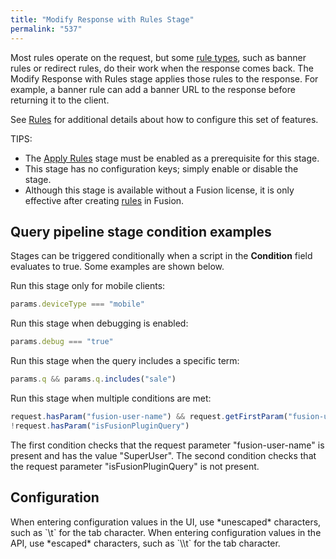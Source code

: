 ```yaml
---
title: "Modify Response with Rules Stage"
permalink: "537"
---
```


Most rules operate on the request, but some [rule types](/fusion/5.9/489/query-rewriting#types), such as banner rules or redirect rules, do their work when the response comes back. The Modify Response with Rules stage applies those rules to the response. For example, a banner rule can add a banner URL to the response before returning it to the client.

See [Rules](/fusion/5.9/8835/business-rules) for additional details about how to configure this set of features.

TIPS:

* The [Apply Rules](/fusion/5.9/535/apply-rules-stage) stage must be enabled as a prerequisite for this stage.
* This stage has no configuration keys; simply enable or disable the stage.
* Although this stage is available without a Fusion license, it is only effective after creating [rules](/fusion/5.9/489/query-rewriting) in Fusion.

## Query pipeline stage condition examples

Stages can be triggered conditionally when a script in the **Condition** field evaluates to true.
Some examples are shown below.

Run this stage only for mobile clients:

```js
params.deviceType === "mobile"
```

Run this stage when debugging is enabled:

```js
params.debug === "true"
```

Run this stage when the query includes a specific term:

```js
params.q && params.q.includes("sale")
```

Run this stage when multiple conditions are met:

```js
request.hasParam("fusion-user-name") && request.getFirstParam("fusion-user-name").equals("SuperUser");
!request.hasParam("isFusionPluginQuery")
```

The first condition checks that the request parameter "fusion-user-name" is present and has the value "SuperUser".
The second condition checks that the request parameter "isFusionPluginQuery" is not present.

## Configuration

<Tip>
When entering configuration values in the UI, use *unescaped* characters, such as `\t` for the tab character. When entering configuration values in the API, use *escaped* characters, such as `\\t` for the tab character.
</Tip>


<SchemaParamFields schema={schema}/>
